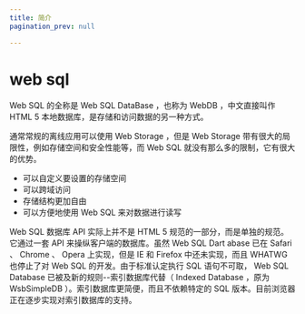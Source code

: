 ```yaml
---
title: 简介
pagination_prev: null

---
```


# web sql

Web SQL 的全称是 Web SQL DataBase ，也称为 WebDB ，中文直接叫作 HTML 5 本地数据库，是存储和访问数据的另一种方式。

通常常规的离线应用可以使用 Web Storage ，但是 Web Storage 带有很大的局限性，例如存储空间和安全性能等，而 Web SQL 就没有那么多的限制，它有很大的优势。

- 可以自定义要设置的存储空间
- 可以跨域访问
- 存储结构更加自由
- 可以方便地使用 Web SQL 来对数据进行读写

Web SQL 数据库 API 实际上并不是 HTML 5 规范的一部分，而是单独的规范。它通过一套 API 来操纵客户端的数据库。虽然 Web SQL Dart abase 已在 Safari 、 Chrome 、 Opera
上实现，但是 IE 和 Firefox 中还未实现，而且 WHATWG 也停止了对 Web SQL 的开发。由于标准认定执行 SQL 语句不可取， Web SQL Database 已被及新的规则--索引数据库代替（ Indexed Database ，原为 WsbSimpleDB ）。索引数据库更简便，而且不依赖特定的
SQL 版本。目前浏览器正在逐步实现对索引数据库的支持。

            